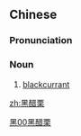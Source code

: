 ==Chinese==
{{zh-forms|type=12}}

===Pronunciation===
{{zh-pron
|m=hēicùlì
|cat=n
}}

===Noun===
{{zh-noun}}

# [[blackcurrant]]

[[Category:zh:Fruits|黑00黑醋栗]]

[[zh:黑醋栗]]